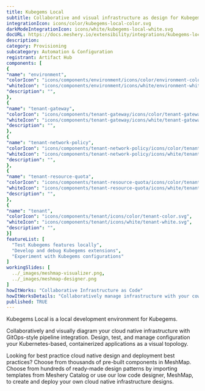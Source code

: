 ```yaml
---
title: Kubegems Local
subtitle: Collaborative and visual infrastructure as design for Kubegems Local
integrationIcon: icons/color/kubegems-local-color.svg
darkModeIntegrationIcon: icons/white/kubegems-local-white.svg
docURL: https://docs.meshery.io/extensibility/integrations/kubegems-local
description: 
category: Provisioning
subcategory: Automation & Configuration
registrant: Artifact Hub
components: [
{
"name": "environment",
"colorIcon": "icons/components/environment/icons/color/environment-color.svg",
"whiteIcon": "icons/components/environment/icons/white/environment-white.svg",
"description": "",
},
{
"name": "tenant-gateway",
"colorIcon": "icons/components/tenant-gateway/icons/color/tenant-gateway-color.svg",
"whiteIcon": "icons/components/tenant-gateway/icons/white/tenant-gateway-white.svg",
"description": "",
},
{
"name": "tenant-network-policy",
"colorIcon": "icons/components/tenant-network-policy/icons/color/tenant-network-policy-color.svg",
"whiteIcon": "icons/components/tenant-network-policy/icons/white/tenant-network-policy-white.svg",
"description": "",
},
{
"name": "tenant-resource-quota",
"colorIcon": "icons/components/tenant-resource-quota/icons/color/tenant-resource-quota-color.svg",
"whiteIcon": "icons/components/tenant-resource-quota/icons/white/tenant-resource-quota-white.svg",
"description": "",
},
{
"name": "tenant",
"colorIcon": "icons/components/tenant/icons/color/tenant-color.svg",
"whiteIcon": "icons/components/tenant/icons/white/tenant-white.svg",
"description": "",
}]
featureList: [
  "Test Kubegems features locally",
  "Develop and debug Kubegems extensions",
  "Experiment with Kubegems configurations"
]
workingSlides: [
  ../_images/meshmap-visualizer.png,
  ../_images/meshmap-designer.png
]
howItWorks: "Collaborative Infrastructure as Code"
howItWorksDetails: "Collaboratively manage infrastructure with your coworkers synchronously sharing the same designs."
published: TRUE
---
```

<p>
Kubegems Local is a local development environment for Kubegems.
</p>
<p>
    Collaboratively and visually diagram your cloud native infrastructure with GitOps-style pipeline integration. Design, test, and manage configuration your Kubernetes-based, containerized applications as a visual topology.
</p>
<p>
    Looking for best practice cloud native design and deployment best practices? Choose from thousands of pre-built components in MeshMap. Choose from hundreds of ready-made design patterns by importing templates from Meshery Catalog or use our low code designer, MeshMap, to create and deploy your own cloud native infrastructure designs.
</p>
